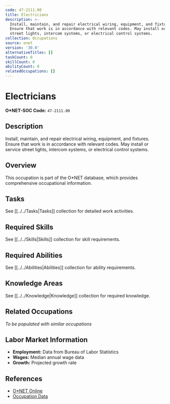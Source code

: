 ```yaml
---
code: 47-2111.00
title: Electricians
description: >-
  Install, maintain, and repair electrical wiring, equipment, and fixtures.
  Ensure that work is in accordance with relevant codes. May install or service
  street lights, intercom systems, or electrical control systems.
collection: Occupations
source: onet
version: '30.0'
alternativeTitles: []
taskCount: 0
skillCount: 0
abilityCount: 0
relatedOccupations: []
---
```

# Electricians

**O*NET-SOC Code:** `47-2111.00`

## Description

Install, maintain, and repair electrical wiring, equipment, and fixtures. Ensure that work is in accordance with relevant codes. May install or service street lights, intercom systems, or electrical control systems.

## Overview

This occupation is part of the O*NET database, which provides comprehensive occupational information.

## Tasks

See [[../../Tasks|Tasks]] collection for detailed work activities.

## Required Skills

See [[../../Skills|Skills]] collection for skill requirements.

## Required Abilities

See [[../../Abilities|Abilities]] collection for ability requirements.

## Knowledge Areas

See [[../../Knowledge|Knowledge]] collection for required knowledge.

## Related Occupations

*To be populated with similar occupations*

## Labor Market Information

- **Employment:** Data from Bureau of Labor Statistics
- **Wages:** Median annual wage data
- **Growth:** Projected growth rate

## References

- [O*NET Online](https://www.onetonline.org/link/summary/47-2111.00)
- [Occupation Data](https://www.onetcenter.org/)

